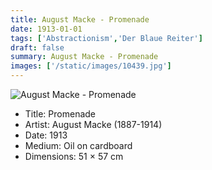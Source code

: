 ```yaml
---
title: August Macke - Promenade
date: 1913-01-01
tags: ['Abstractionism','Der Blaue Reiter']
draft: false
summary: August Macke - Promenade
images: ['/static/images/10439.jpg']
---
```


![August Macke - Promenade](/static/images/10439.jpg)

* Title: Promenade
* Artist: August Macke (1887-1914)
* Date: 1913
* Medium: Oil on cardboard
* Dimensions: 51 × 57 cm


